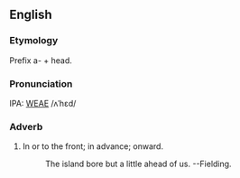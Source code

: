 ==English==
===Etymology===
Prefix a- + head.

===Pronunciation===
IPA: [[WEAE]] /ʌˈhɛd/

===Adverb===
# In or to the front; in advance; onward.
#:    The island bore but a little ahead of us. --Fielding.
